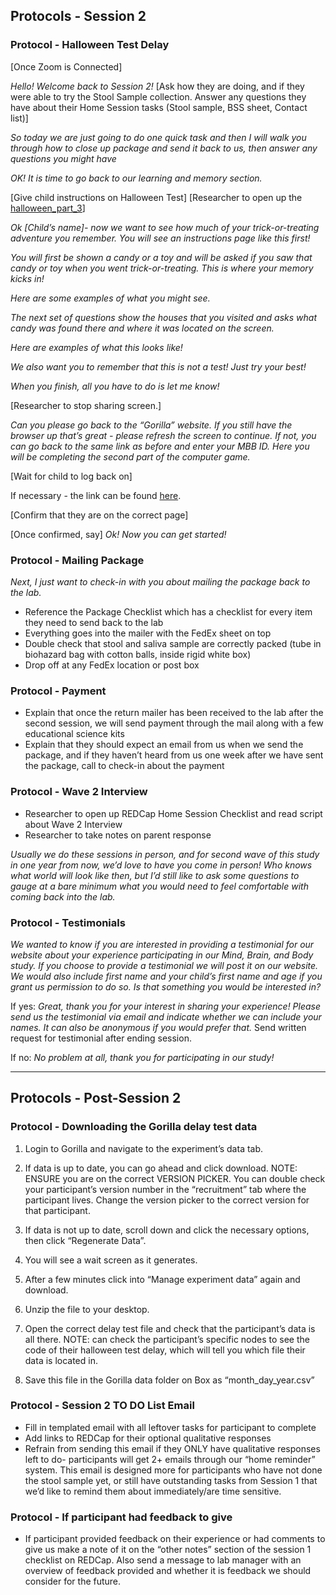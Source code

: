 ## Protocols - Session 2

### Protocol - Halloween Test Delay

[Once Zoom is Connected]

*Hello! Welcome back to Session 2!* [Ask how they are doing, and if they were able to try the Stool Sample collection. Answer any questions they have about their Home Session tasks (Stool sample, BSS sheet, Contact list)]

*So today we are just going to do one quick task and then I will walk you through how to close up package and send it back to us, then answer any questions you might have*

*OK! It is time to go back to our learning and memory section.*

[Give child instructions on Halloween Test] [Researcher to open up the [halloween_part_3](https://ucla.app.box.com/file/737558206552)]

*Ok [Child's name]- now we want to see how much of your trick-or-treating adventure you remember. You will see an instructions page like this first!*

*You will first be shown a candy or a toy and will be asked if you saw that candy or toy when you went trick-or-treating. This is where your memory kicks in!*

*Here are some examples of what you might see.*

*The next set of questions show the houses that you visited and asks what candy was found there and where it was located on the screen.*

*Here are examples of what this looks like!*

*We also want you to remember that this is not a test! Just try your best!*

*When you finish, all you have to do is let me know!*

[Researcher to stop sharing screen.]

*Can you please go back to the "Gorilla" website. If you still have the browser up that's great - please refresh the screen to continue. If not, you can go back to the same link as before and enter your MBB ID. Here you will be completing the second part of the computer game.*

[Wait for child to log back on]

If necessary - the link can be found [here](https://research.sc/participant/login/20451/publicid).

[Confirm that they are on the correct page] 

[Once confirmed, say] *Ok! Now you can get started!*


### Protocol - Mailing Package

*Next, I just want to check-in with you about mailing the package back to the lab.*

- Reference the Package Checklist which has a checklist for every item they need to send back to the lab
- Everything goes into the mailer with the FedEx sheet on top
- Double check that stool and saliva sample are correctly packed (tube in biohazard bag with cotton balls, inside rigid white box)
- Drop off at any FedEx location or post box

### Protocol - Payment

- Explain that once the return mailer has been received to the lab after the second session, we will send payment through the mail along with a few educational science kits
- Explain that they should expect an email from us when we send the package, and if they haven't heard from us one week after we have sent the package, call to check-in about the payment

### Protocol - Wave 2 Interview

- Researcher to open up REDCap Home Session Checklist and read script about Wave 2 Interview
- Researcher to take notes on parent response

*Usually we do these sessions in person, and for second wave of this study in one year from now, we'd love to have you come in person! Who knows what world will look like then, but I'd still like to ask some questions to gauge at a bare minimum what you would need to feel comfortable with coming back into the lab.*

### Protocol - Testimonials
*We wanted to know if you are interested in providing a testimonial for our website about your experience participating in our Mind, Brain, and Body study. If you choose to provide a testimonial we will post it on our website. We would also include first name and your child's first name and age if you grant us permission to do so. Is that something you would be interested in?*

If yes: *Great, thank you for your interest in sharing your experience! Please send us the testimonial via email and indicate whether we can include your names. It can also be anonymous if you would prefer that.* Send written request for testimonial after ending session. 

If no: *No problem at all, thank you for participating in our study!*

-----------

## Protocols - Post-Session 2 


### Protocol - Downloading the Gorilla delay test data

1. Login to Gorilla and navigate to the experiment's data tab.
2. If data is up to date, you can go ahead and click download. NOTE: ENSURE you are on the correct VERSION PICKER. You can double check your participant's version number in the "recruitment" tab where the participant lives. Change the version picker to the correct version for that participant. 

3. If data is not up to date, scroll down and click the necessary options, then click "Regenerate Data".
4. You will see a wait screen as it generates.
5. After a few minutes click into "Manage experiment data" again and download. 
6. Unzip the file to your desktop.
7. Open the correct delay test file and check that the participant's data is all there. NOTE: can check the participant's specific nodes to see the code of their halloween test delay, which will tell you which file their data is located in.
8. Save this file in the Gorilla data folder on Box as "month_day_year.csv"

### Protocol - Session 2 TO DO List Email

- Fill in templated email with all leftover tasks for participant to complete
- Add links to REDCap for their optional qualitative responses
- Refrain from sending this email if they ONLY have qualitative responses left to do- participants will get 2+ emails through our "home reminder" system. This email is designed more for participants who have not done the stool sample yet, or still have outstanding tasks from Session 1 that we'd like to remind them about immediately/are time sensitive.


### Protocol - If participant had feedback to give

- If participant provided feedback on their experience or had comments to give us make a note of it on the "other notes" section of the session 1 checklist on REDCap. Also send a message to lab manager with an overview of feedback provided and whether it is feedback we should consider for the future. 


